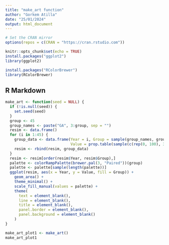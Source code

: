 ```yaml
---
title: "make_art function"
author: "Gorkem Atilla"
date: "25/01/2024"
output: html_document
---
```


```r
# Set the CRAN mirror
options(repos = c(CRAN = "https://cran.rstudio.com"))

knitr::opts_chunk$set(echo = TRUE)
install.packages("ggplot2")
library(ggplot2)

install.packages("RColorBrewer")
library(RColorBrewer)
```

## R Markdown

```r
make_art <- function(seed = NULL) {
  if (!is.null(seed)) {
    set.seed(seed)
  }
  group <- 45
  group_names <- paste("GA", 3:group, sep = "")
  resim <- data.frame()
  for (i in 1:45) {
    group_data <- data.frame(Year = i, Group = sample(group_names, group, replace = TRUE),
                             Value = prop.table(sample(c(rep(0, 100), 3:group), group)))
    resim <- rbind(resim, group_data)
  }
  resim <- resim[order(resim$Year, resim$Group),]
  palette <- colorRampPalette(brewer.pal(3, "Paired"))(group)
  palette <- palette[sample(length(palette))]
  ggplot(resim, aes(x = Year, y = Value, fill = Group)) + 
    geom_area() +
    theme_minimal() +
    scale_fill_manual(values = palette) +
    theme(
      text = element_blank(),
      line = element_blank(),
      title = element_blank(),
      panel.border = element_blank(),
      panel.background = element_blank()
    )
}

make_art_plot1 <- make_art()
make_art_plot1
```